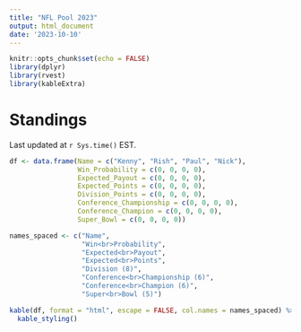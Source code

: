 ```yaml
---
title: "NFL Pool 2023"
output: html_document
date: '2023-10-10'
---
```


```r
knitr::opts_chunk$set(echo = FALSE)
library(dplyr)
library(rvest)
library(kableExtra)
```

# Standings

Last updated at `r Sys.time()` EST.

```r
df <- data.frame(Name = c("Kenny", "Rish", "Paul", "Nick"), 
                 Win_Probability = c(0, 0, 0, 0), 
                 Expected_Payout = c(0, 0, 0, 0), 
                 Expected_Points = c(0, 0, 0, 0), 
                 Division_Points = c(0, 0, 0, 0), 
                 Conference_Championship = c(0, 0, 0, 0), 
                 Conference_Champion = c(0, 0, 0, 0), 
                 Super_Bowl = c(0, 0, 0, 0))

names_spaced <- c("Name", 
                  "Win<br>Probability", 
                  "Expected<br>Payout", 
                  "Expected<br>Points", 
                  "Division (8)", 
                  "Conference<br>Championship (6)", 
                  "Conference<br>Champion (6)", 
                  "Super<br>Bowl (5)")

kable(df, format = "html", escape = FALSE, col.names = names_spaced) %>% 
  kable_styling()

```